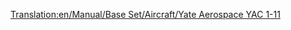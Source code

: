 [[Translation:en/Manual/Base Set/Aircraft/Yate Aerospace YAC 1-11]]
{{hu/Navbox Légi járművek}}
{{hu/Repülőgépek|Name=Yate Aerospace YAC 1-11
|Image=[[File:en/BritishAerospaceBAC1-11.png|Yate Aerospace YAC 1-11]]
|Cost=32.812 (65,624)
|Speed=947 km/h (592 MPH)
|Annual=3.796 (7,592)
|Designed=1963
|Lifespan=22
|Capacity=95 utas és 10 csomag levél
|Description=Kisebb repülőgép, alacsony üzemeltetési költséggel.
|Real-life=[http://hu.wikipedia.org/wiki/BAC_One-Eleven British Aerospace BAC 1-11]
}}